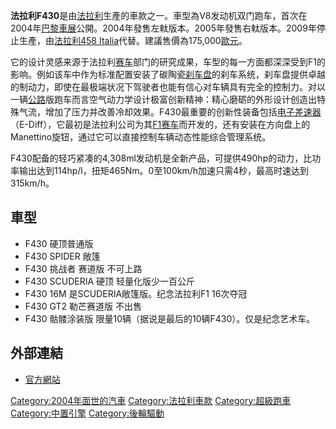 {{Infobox Automobile
| name           = Ferrari F430
| image          = [[File:Singapore_(4696585739).jpg|250px]]
| manufacturer   = [[法拉利|法拉利]]
| parent_company = [[快意|快意]]
| aka            = 
| production     = 2004–2009年
| assembly       = [[意大利|意大利]][[馬拉內羅|馬拉內羅]]
| predecessor    = [[法拉利_360|法拉利 360]]
| successor      = [[法拉利458_Italia|法拉利458 Italia]]
| class          = [[超級跑車|超級跑車]] 
| body_style     = 兩門跑車<br />兩門敞篷
| layout         = 
| platform       = 
| engine         = 4.3 L [[V8引擎|V8]]
| transmission   =
| wheelbase      = 102.4 in (2601 mm)
| length         = 177.6 in (4511 mm)
| width          = 75.7 in (1923 mm)
| height         = Coupe: 47.8 in (1214 mm)<br />Spider: 48.6 in (1234 mm)
| weight         = 1,450公斤 (3,197磅)
| related        = 
| designer       = Frank Stephenson
| sp             = us
}}

'''法拉利F430'''是由[[法拉利|法拉利]]生產的車款之一。車型為V8发动机双门跑车，首次在2004年[[巴黎車展|巴黎車展]]公開。2004年發售左軚版本。2005年發售右軚版本。2009年停止生產，由[[法拉利458_Italia|法拉利458 Italia]]代替。建議售價為175,000[[歐元|歐元]]。

它的设计灵感来源于法拉利[[赛车|赛车]]部门的研究成果，车型的每一方面都深深受到F1的影响。例如该车中作为标准配置安装了碳陶瓷[[刹车盘|刹车盘]]的刹车系统，刹车盘提供卓越的制动力，即使在最极端状况下驾驶者也能有信心对车辆具有完全的控制力。对以一辆[[公路|公路]]版跑车而言空气动力学设计极富创新精神：精心磨砺的外形设计创造出特殊气流，增加了压力并改善冷却效果。F430最重要的创新性装备包括[[电子差速器|电子差速器]]（E-Diff），它最初是法拉利公司为其[[F1赛车|F1赛车]]而开发的，还有安装在方向盘上的Manettino旋钮，通过它可以直接控制车辆动态性能综合管理系统。

F430配备的轻巧紧凑的4,308ml发动机是全新产品，可提供490hp的动力，比功率输出达到114hp/l，扭矩465Nm。0至100km/h加速只需4秒，最高时速达到315km/h。

==車型==
*F430 硬顶普通版
*F430 SPIDER 敞篷
*F430 挑战者 赛道版 不可上路
*F430 SCUDERIA 硬顶 轻量化版少一百公斤
*F430 16M 是SCUDERIA敞篷版。纪念法拉利F1 16次夺冠
*F430 GT2 勒芒赛道版 不出售
*F430 骷髅涂装版 限量10辆（据说是最后的10辆F430）。仅是纪念艺术车。

== 外部連結 ==
{{Commonscat|Ferrari F430}}
* [https://web.archive.org/web/20081208000000/http://www.ferrariworld.com/FWorld/fw/index.jsp 官方網站]

[[Category:2004年面世的汽車|Category:2004年面世的汽車]]
[[Category:法拉利車款|Category:法拉利車款]]
[[Category:超級跑車|Category:超級跑車]]
[[Category:中置引擎|Category:中置引擎]]
[[Category:後輪驅動|Category:後輪驅動]]